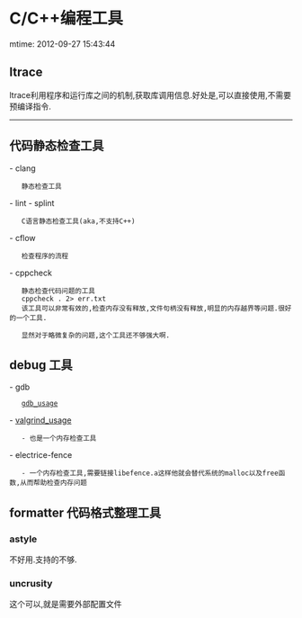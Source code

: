 =C/C++编程工具=
mtime: 2012-09-27 15:43:44 

== ltrace ==
ltrace利用程序和运行库之间的机制,获取库调用信息.好处是,可以直接使用,不需要预编译指令.
{{{class="brush:bash"
ltrace paste a.file b.file > /dev/null
}}}

----
== 代码静态检查工具 ==
- clang
    静态检查工具
- lint
- splint
    C语言静态检查工具(aka,不支持C++)
- cflow
    检查程序的流程
- cppcheck
    静态检查代码问题的工具
    cppcheck . 2> err.txt
    该工具可以非常有效的,检查内存没有释放,文件句柄没有释放,明显的内存越界等问题.很好的一个工具.

    显然对于略微复杂的问题,这个工具还不够强大啊.


== debug 工具 ==
- gdb
    [[gdb_usage]]
- [[valgrind|valgrind_usage]]
    - 也是一个内存检查工具
- electrice-fence
    - 一个内存检查工具,需要链接libefence.a这样他就会替代系统的malloc以及free函数,从而帮助检查内存问题

== formatter 代码格式整理工具 ==
=== astyle ===
不好用.支持的不够.

=== uncrusity ===
这个可以,就是需要外部配置文件

